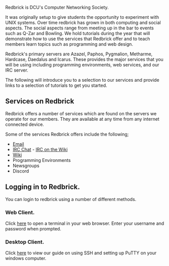 
<Layout>
<SEO title="Welcome to Redbrick" />
<div className="Main">
<div className="Page-Section">

Redbrick is DCU's Computer Networking Society.

It was originally setup to give students the opportunity to experiment with UNIX
systems. Over time redbrick has grown in both computing and social aspects. The
social aspects range from meeting up in the bar to events such as Q-Zar and
Bowling. We hold tutorials during the year that will demonstrate how to use the
services that Redbrick offer and to teach members learn topics such as
programming and web design.

Redbrick's primary servers are Azazel, Paphos, Pygmalion, Metharme, Hardcase,
Daedalus and Icarus. These provides the major services that you will be using
including programming environments, web services, and our IRC server.

The following will introduce you to a selection to our services and provide
links to a selection of tutorials to get you started.

## Services on Redbrick

Redbrick offers a number of services which are found on the servers we operate
for our members. They are available at any time from any internet connected
device.

Some of the services Redbrick offers include the following;

- [Email](https://webmail.redbrick.dcu.ie/)
- [IRC Chat](https://webchat.redbrick.dcu.ie) -
  [IRC on the Wiki](http://wiki.redbrick.dcu.ie/mw/IRC)
- [Wiki](https://wiki.redbrick.dcu.ie)
- Programming Environments
- Newsgroups
- Discord

## Logging in to Redbrick.

You can login to redbrick using a number of different methods.

### Web Client.

Click [here](https://term.redbrick.dcu.ie) to open a terminal in your web
browser. Enter your username and password when prompted.

### Desktop Client.

Click [here](http://wiki.redbrick.dcu.ie/mw/Connect) to view our guide on using
SSH and setting up PuTTY on your windows computer.


</div>
</div>
</Layout>
